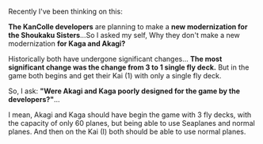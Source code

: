 Recently I've been thinking on this: 

'''The KanColle developers''' are planning to make a '''new modernization for the Shoukaku Sisters'''...So I asked my self, Why they don't make a new modernization '''for Kaga and Akagi?'''

Historically both have undergone significant changes... '''The most significant change was the change from 3 to 1 single fly deck.''' But in the game both begins and get their Kai (1) with only a single fly deck. 

So, I ask: '''"Were Akagi and Kaga poorly designed for the game by the developers?"'''... 

I mean, Akagi and Kaga should have begin the game with 3 fly decks, with the capacity of only 60 planes, but being able to use Seaplanes and normal planes. And then on the Kai (I) both should be able to use normal planes.<ac_metadata title="Were Kaga and Akagi poorly designed for the game? (By the game developers)"> </ac_metadata>